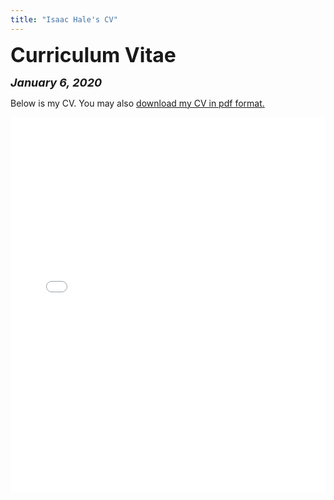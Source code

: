 ```yaml
---
title: "Isaac Hale's CV"
---
```


<head>

<!-- Global site tag (gtag.js) - Google Analytics -->
<script async src="https://www.googletagmanager.com/gtag/js?id=UA-140699540-1"></script>
<script>
  window.dataLayer = window.dataLayer || [];
  function gtag(){dataLayer.push(arguments);}
  gtag('js', new Date());

  gtag('config', 'UA-140699540-1');
</script>
</head>


<font size="+3"><b>Curriculum Vitae</b></font>

<font size="+1"><b><i>January 6, 2020</b></i></font>

<html>
Below is my CV. You may also <a href="files/Isaac Hale CV 1-6-20.pdf">download my CV in pdf format.</a>

<embed src="files/Isaac Hale CV 1-6-20.pdf" type="application/pdf" width="100%" height="600px" />
</body>
</html>